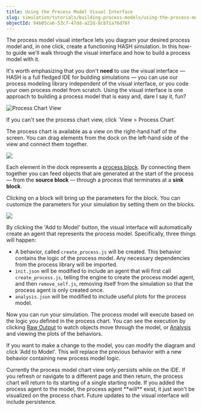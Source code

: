 ```yaml
---
title: Using the Process Model Visual Interface
slug: simulation/tutorials/building-process-models/using-the-process-model-builder
objectId: 94b05ca6-53c7-47dd-a22d-8c8f1a76d78f
---
```


The process model visual interface lets you diagram your desired process model and, in one click, create a functioning HASH simulation. In this how-to guide we'll walk through the visual interface and how to build a process model with it.

It's worth emphasizing that you don't **need** to use the visual interface — HASH is a full fledged IDE for building simulations — you can use our process modeling library independent of the visual interface, or you code your own process model from scratch. Using the visual interface is one approach to building a process model that is easy and, dare I say it, fun?

![Process Chart View](https://cdn-us1.hash.ai/site/docs/image%20%2849%29.png)

<Hint style="info">
  If you can't see the process chart view, click `View > Process Chart`
</Hint>

The process chart is available as a view on the right-hand half of the screen. You can drag elements from the dock on the left-hand side of the view and connect them together.

![](https://cdn-us1.hash.ai/site/docs/kapture-2021-03-29-at-19.57.12.gif)

Each element in the dock represents a [process block](/docs/simulation/concepts/designing-with-process-models/process-blocks). By connecting them together you can feed objects that are generated at the start of the process — from the **source block** — through a process that terminates at a **sink block**.

Clicking on a block will bring up the parameters for the block. You can customize the parameters for your simulation by setting them on the blocks.

![](https://cdn-us1.hash.ai/site/docs/kapture-2021-03-29-at-20.01.01.gif)

By clicking the 'Add to Model' button, the visual interface will automatically create an agent that represents the process model. Specifically, three things will happen:

- A behavior, called `create_process.js` will be created. This behavior contains the logic of the process model. Any necessary dependencies from the process library will be imported.
- `init.json` will be modified to include an agent that will first call `create_process.js`, telling the engine to create the process model agent, and then `remove_self.js`, removing itself from the simulation so that the process agent is only created once.
- `analysis.json` will be modified to include useful plots for the process model.

Now you can run your simulation. The process model will execute based on the logic you defined in the process chart. You can see the execution by clicking [Raw Output](/docs/simulation/creating-simulations/views/raw-data#raw-output) to watch objects move through the model, or [Analysis](/docs/simulation/creating-simulations/views/analysis/README) and viewing the plots of the behaviors.

If you want to make a change to the model, you can modify the diagram and click 'Add to Model'. This will replace the previous behavior with a new behavior containing new process model logic.

<Hint style="warning">
  Currently the process model chart view only persists while on the IDE. If you
  refresh or navigate to a different page and then return, the process chart
  will return to its starting of a single starting node. If you added the
  process agent to the model, the process agent **will** exist, it just won't be
  visualized on the process chart. Future updates to the visual interface will
  include persistence.
</Hint>
